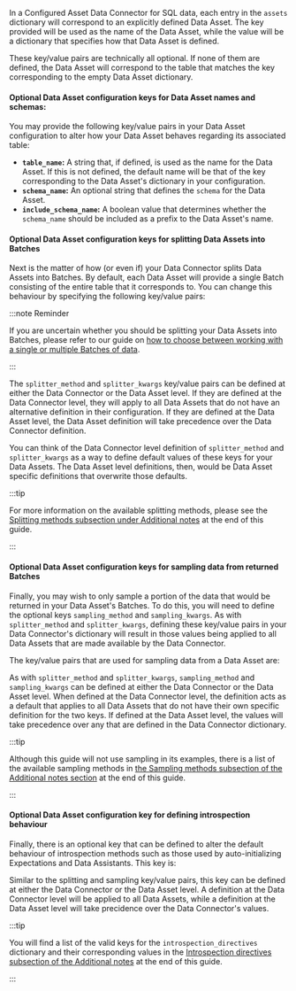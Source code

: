 
In a Configured Asset Data Connector for SQL data, each entry in the `assets` dictionary will correspond to an explicitly defined Data Asset.  The key provided will be used as the name of the Data Asset, while the value will be a dictionary that specifies how that Data Asset is defined.

These key/value pairs are technically all optional.  If none of them are defined, the Data Asset will correspond to the table that matches the key corresponding to the empty Data Asset dictionary.

#### Optional Data Asset configuration keys for Data Asset names and schemas:

You may provide the following key/value pairs in your Data Asset configuration to alter how your Data Asset behaves regarding its associated table:

- **`table_name`:** A string that, if defined, is used as the name for the Data Asset.  If this is not defined, the default name will be that of the key corresponding to the Data Asset's dictionary in your configuration.
- **`schema_name`:** An optional string that defines the `schema` for the Data Asset.
- **`include_schema_name`:** A boolean value that determines whether the `schema_name` should be included as a prefix to the Data Asset's name.

#### Optional Data Asset configuration keys for splitting Data Assets into Batches

Next is the matter of how (or even if) your Data Connector splits Data Assets into Batches.  By default, each Data Asset will provide a single Batch consisting of the entire table that it corresponds to.  You can change this behaviour by specifying the following key/value pairs:

<NoteOptionalDataConnectorKeys splitting={true} />

:::note Reminder

If you are uncertain whether you should be splitting your Data Assets into Batches, please refer to our guide on [how to choose between working with a single or multiple Batches of data](../../how_to_choose_between_working_with_a_single_or_multiple_batches_of_data.md).

:::

The `splitter_method` and `splitter_kwargs` key/value pairs can be defined at either the Data Connector or the Data Asset level.  If they are defined at the Data Connector level, they will apply to all Data Assets that do not have an alternative definition in their configuration.  If they are defined at the Data Asset level, the Data Asset definition will take precedence over the Data Connector definition.

You can think of the Data Connector level definition of `splitter_method` and `splitter_kwargs` as a way to define default values of these keys for your Data Assets.  The Data Asset level definitions, then, would be Data Asset specific definitions that overwrite those defaults.

:::tip

For more information on the available splitting methods, please see the [Splitting methods subsection under Additional notes](#splitting-methods) at the end of this guide.

:::

#### Optional Data Asset configuration keys for sampling data from returned Batches

Finally, you may wish to only sample a portion of the data that would be returned in your Data Asset's Batches.  To do this, you will need to define the optional keys `sampling_method` and `sampling_kwargs`.  As with `splitter_method` and `splitter_kwargs`, defining these key/value pairs in your Data Connector's dictionary will result in those values being applied to all Data Assets that are made available by the Data Connector.

The key/value pairs that are used for sampling data from a Data Asset are:

<NoteOptionalDataConnectorKeys sampling={true} />

As with `splitter_method` and `splitter_kwargs`, `sampling_method` and `sampling_kwargs` can be defined at either the Data Connector or the Data Asset level.  When defined at the Data Connector level, the definition acts as a default that applies to all Data Assets that do not have their own specific definition for the two keys.  If defined at the Data Asset level, the values will take precedence over any that are defined in the Data Connector dictionary.

:::tip

Although this guide will not use sampling in its examples, there is a list of the available sampling methods in [the Sampling methods subsection of the Additional notes section](#sampling-methods) at the end of this guide.

:::

#### Optional Data Asset configuration key for defining introspection behaviour

Finally, there is an optional key that can be defined to alter the default behaviour of introspection methods such as those used by auto-initializing Expectations and Data Assistants.  This key is:

<NoteOptionalDataConnectorKeys introspection={true} />

Similar to the splitting and sampling key/value pairs, this key can be defined at either the Data Connector or the Data Asset level.  A definition at the Data Connector level will be applied to all Data Assets, while a definition at the Data Asset level will take precidence over the Data Connector's values.

:::tip

You will find a list of the valid keys for the `introspection_directives` dictionary and their corresponding values in the [Introspection directives subsection of the Additional notes](#introspection-directives) at the end of this guide.

:::